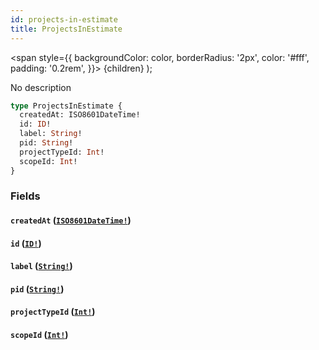 ```yaml
---
id: projects-in-estimate
title: ProjectsInEstimate
---
```


<span
style={{
      backgroundColor: color,
      borderRadius: '2px',
      color: '#fff',
      padding: '0.2rem',
    }}>
{children}
</span>
);

No description

```graphql
type ProjectsInEstimate {
  createdAt: ISO8601DateTime!
  id: ID!
  label: String!
  pid: String!
  projectTypeId: Int!
  scopeId: Int!
}
```

### Fields

#### `createdAt` ([`ISO8601DateTime!`](/api/graphql/documentation/scalars/iso-8601-date-time))

#### `id` ([`ID!`](/api/graphql/documentation/scalars/id))

#### `label` ([`String!`](/api/graphql/documentation/scalars/string))

#### `pid` ([`String!`](/api/graphql/documentation/scalars/string))

#### `projectTypeId` ([`Int!`](/api/graphql/documentation/scalars/int))

#### `scopeId` ([`Int!`](/api/graphql/documentation/scalars/int))
